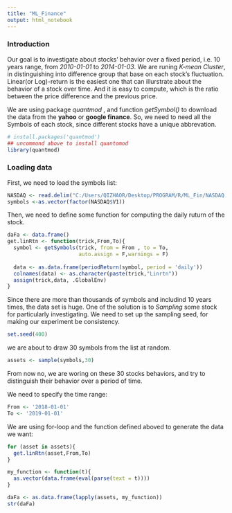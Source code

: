 ```yaml
---
title: "ML_Finance"
output: html_notebook
---
```



### Introduction

Our goal is to investigate about stocks' behavior over a fixed period, i.e. 10 years range, from _2010-01-01_ to _2014-01-03_. We are runing *K-mean Cluster*, in distinguishing into difference group that base on each stock's fluctuation. Linear(or Log)-return is the easiest one that can illurstrate about the behavior of a stock over time. And it is easy to compute, which is the ratio between the price difference and the previous price.

We are using package *quantmod* , and function *getSymbol()* to download the data from the **yahoo** or **google finance**. So, we need to need all the Symbols of each stock, since different stocks have a unique abbrevation. 

```r
# install.packages('quantmod')
## uncommond above to install quantomod
library(quantmod)
```

### Loading data

First, we need to load the symbols list:

```r
NASDAQ <- read.delim("C:/Users/QIZHAOR/Desktop/PROGRAM/R/ML_Fin/NASDAQ.txt", header=FALSE)
symbols <-as.vector(factor(NASDAQ$V1))
```

Then, we need to define some function for computing the daily ruturn of the stock.
```r
daFa <- data.frame()
get.linRtn <- function(trick,From,To){
  symbol <- getSymbols(trick, from = From , to = To,
                       auto.assign = F,warnings = F)
  
  data <- as.data.frame(periodReturn(symbol, period = 'daily'))
  colnames(data) <- as.character(paste(trick,"Linrtn"))
  assign(trick,data, .GlobalEnv)
}
```

Since there are more than thousands of symbols and includind 10 years times, the data set is huge. One of the solution is to *Sampling* some stock for particularly investigating. We need to set up the sampling seed, for making our experiment be consistency.

```r
set.seed(400)
```

we are about to draw 30 symbols from the list at random.

```r
assets <- sample(symbols,30)
```

From now no, we are woring on these 30 stocks behaviors, and try to distinguish their behavior over a period of time.

We need to specify the time range:

```r
From <- '2018-01-01'
To <- '2019-01-01'
```

We are using for-loop and the function defined aboved to generate the data we want:

```r
for (asset in assets){
  get.linRtn(asset,From,To)
}
```



```r
my_function <- function(t){
  as.vector(data.frame(eval(parse(text = t))))
}

daFa <- as.data.frame(lapply(assets, my_function))
str(daFa)
```

























